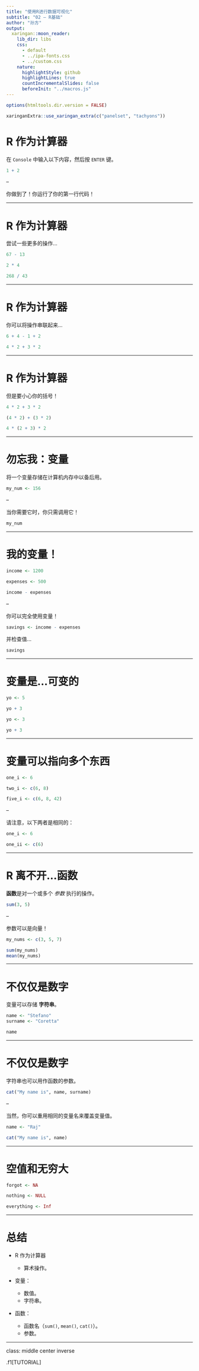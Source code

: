 ```yaml
---
title: "使用R进行数据可视化"
subtitle: "02 — R基础"
author: "孙方"
output:
  xaringan::moon_reader:
    lib_dir: libs
    css:
      - default
      - ../ipa-fonts.css
      - ../custom.css
    nature:
      highlightStyle: github
      highlightLines: true
      countIncrementalSlides: false
      beforeInit: "../macros.js"
---
```


```r
options(htmltools.dir.version = FALSE)
```

```r
xaringanExtra::use_xaringan_extra(c("panelset", "tachyons"))
```
# R 作为计算器

在 `Console` 中输入以下内容，然后按 `ENTER` 键。

```r
1 + 2
```

--

你做到了！你运行了你的第一行代码！

---

# R 作为计算器

尝试一些更多的操作...

```r
67 - 13

2 * 4

268 / 43

```

---

# R 作为计算器

你可以将操作串联起来...

```r
6 + 4 - 1 + 2

4 * 2 + 3 * 2
```

---

# R 作为计算器

但是要小心你的括号！

```r
4 * 2 + 3 * 2

(4 * 2) + (3 * 2)

4 * (2 + 3) * 2
```

---

# 勿忘我：变量

将一个变量存储在计算机内存中以备后用。

```r
my_num <- 156
```

--

当你需要它时，你只需调用它！

```r
my_num
```

---

# 我的变量！

```r
income <- 1200

expenses <- 500

income - expenses
```

--

你可以完全使用变量！

```r
savings <- income - expenses
```

并检查值...

```r
savings
```

---

# 变量是...可变的

```r
yo <- 5

yo + 3

yo <- 3

yo + 3
```

---

# 变量可以指向多个东西

```r
one_i <- 6

two_i <- c(6, 8)

five_i <- c(6, 8, 42)
```

--

请注意，以下两者是相同的：

```r
one_i <- 6

one_ii <- c(6)
```


---

# R 离不开...函数

**函数**是对一个或多个 *参数* 执行的操作。

```r
sum(3, 5)
```

--

参数可以是向量！

```r
my_nums <- c(3, 5, 7)

sum(my_nums)
mean(my_nums)
```

---

# 不仅仅是数字

变量可以存储 **字符串**。

```r
name <- "Stefano"
surname <- "Coretta"

name
```

---

# 不仅仅是数字

字符串也可以用作函数的参数。

```r
cat("My name is", name, surname)
```

--

当然，你可以重用相同的变量名来覆盖变量值。

```r
name <- "Raj"

cat("My name is", name)
```

---

# 空值和无穷大

```r
forgot <- NA

nothing <- NULL

everything <- Inf
```


---

# 总结


- R 作为计算器

  - 算术操作。

- 变量：
  
  - 数值。
  - 字符串。

- 函数：
  
  - 函数名（`sum()`, `mean()`, `cat()`）。
  - 参数。


---

class: middle center inverse

.f1[TUTORIAL]
